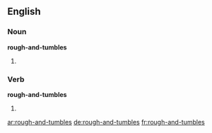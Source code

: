 ==English==

===Noun===
'''rough-and-tumbles'''
# {{plural of|[[rough-and-tumble]]}}

===Verb===
'''rough-and-tumbles'''
# {{third-person singular of|[[rough-and-tumble]]}}

[[ar:rough-and-tumbles]]
[[de:rough-and-tumbles]]
[[fr:rough-and-tumbles]]